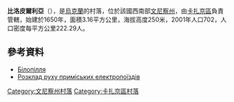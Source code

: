 {{coord|49|50|30|N|28|51|57|E|scale:30000|display=title}}

'''比洛皮爾利亞'''（{{lang-uk|Білопілля}}），是[[烏克蘭|烏克蘭]]的村落，位於該國西南部[[文尼察州|文尼察州]]，由[[卡扎京區|卡扎京區]]負責管轄，始建於1650年，面積3.16平方公里，海拔高度250米，2001年人口702，人口密度每平方公里222.29人。

==參考資料==
* [https://web.archive.org/web/20131111205651/http://w1.c1.rada.gov.ua/pls/z7502/A005?rdat1=11.10.2012&rf7571=1981 Білопілля]
* [http://swrailway.gov.ua/timetable/eltrain/?sid=631&lng= Розклад руху приміських електропоїздів] {{Wayback|url=http://swrailway.gov.ua/timetable/eltrain/?sid=631&lng= |date=20190101031821 }}

[[Category:文尼察州村落|Category:文尼察州村落]]
[[Category:卡扎京區村落|Category:卡扎京區村落]]


{{Vinnytsia-geo-stub}}